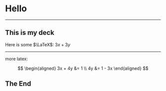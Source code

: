 

# Hello

---

## This is my deck

Here is some $\LaTeX$: $3x + 3y$

---

more latex:

$$
\begin{aligned}
3x + 4y &= 1 \\
4y &= 1 - 3x
\end{aligned}
$$

## The End